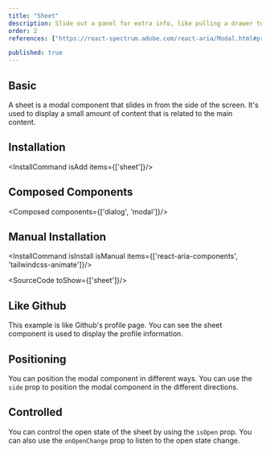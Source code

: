 ```yaml
---
title: "Sheet"
description: Slide out a panel for extra info, like pulling a drawer to find more tools, perfect for additional context without leaving the page..
order: 2
references: ["https://react-spectrum.adobe.com/react-aria/Modal.html#props", "https://github.com/jamiebuilds/tailwindcss-animate"]

published: true
---
```


## Basic
A sheet is a modal component that slides in from the side of the screen. It's used to display a small amount of content that is related to the main content.
<How toUse="overlays/sheet-basic-demo" />

## Installation
<InstallCommand isAdd items={['sheet']}/>

## Composed Components
<Composed components={['dialog', 'modal']}/>

## Manual Installation

<InstallCommand isInstall isManual items={['react-aria-components', 'tailwindcss-animate']}/>

<SourceCode toShow={['sheet']}/>


## Like Github
This example is like Github's profile page. You can see the sheet component is used to display the profile information.
<How toUse="overlays/sheet-menu-demo" />

## Positioning
You can position the modal component in different ways. You can use the `side` prop to position the modal component in the different directions.
<How toUse="overlays/sheet-demo" />

## Controlled
You can control the open state of the sheet by using the `isOpen` prop. You can also use the `onOpenChange` prop to listen to the open state change.
<How toUse="overlays/sheet-controlled-demo" />
